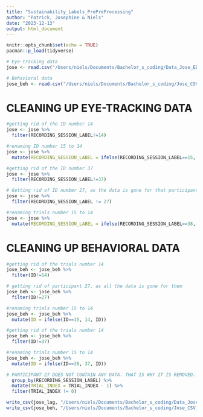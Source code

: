 ---
title: "Sustainability_Labels_PrePreProcessing"
author: "Patrick, Josephine & Niels"
date: "2023-12-13"
output: html_document
---

```{r setup, include=FALSE}
knitr::opts_chunk$set(echo = TRUE)
pacman::p_load(tidyverse)
```

```{r}
# Eye-tracking data
jose <- read.csv("/Users/niels/Documents/Bachelor_s_coding/Data_Jose_ED.csv", sep=";")

# Behavioral data
jose_beh <- read.csv("/Users/niels/Documents/Bachelor_s_coding/Jose_CSV_Beh.csv")
```

# CLEANING UP EYE-TRACKING DATA
```{r}
#getting rid of the ID number 14
jose <- jose %>% 
  filter(RECORDING_SESSION_LABEL!=14)

#renaming ID number 15 to 14
jose <- jose %>% 
  mutate(RECORDING_SESSION_LABEL = ifelse(RECORDING_SESSION_LABEL==15, 14, RECORDING_SESSION_LABEL))

#getting rid of the ID number 37
jose <- jose %>% 
  filter(RECORDING_SESSION_LABEL!=37)

# Getting rid of ID number 27, as the data is gone for that participant
jose <- jose %>% 
  filter(RECORDING_SESSION_LABEL != 27)

#renaming trials number 15 to 14
jose <- jose %>% 
  mutate(RECORDING_SESSION_LABEL = ifelse(RECORDING_SESSION_LABEL==38, 37, RECORDING_SESSION_LABEL))

```

# CLEANING UP BEHAVIORAL DATA
```{r}
#getting rid of the trials number 14
jose_beh <- jose_beh %>% 
  filter(ID!=14)

# getting rid of participant 27, as all the data is gone for them
jose_beh <- jose_beh %>% 
  filter(ID!=27)

#renaming trials number 15 to 14
jose_beh <- jose_beh %>% 
  mutate(ID = ifelse(ID==15, 14, ID))

#getting rid of the trials number 14
jose_beh <- jose_beh %>% 
  filter(ID!=37)

#renaming trials number 15 to 14
jose_beh <- jose_beh %>% 
  mutate(ID = ifelse(ID==38, 37, ID))
```

```{r}
# PARTICIPANT 27 DOES NOT CONTAIN ANY DATA. THAT IS WHY IT IS REMOVED.
  group_by(RECORDING_SESSION_LABEL) %>% 
  mutate(TRIAL_INDEX = TRIAL_INDEX - 1) %>% 
  filter(TRIAL_INDEX != 0)
```

```{r}
write_csv(jose_lag, "/Users/niels/Documents/Bachelor_s_coding/Data_Jose_ED_new.csv")
write_csv(jose_beh, "/Users/niels/Documents/Bachelor_s_coding/Jose_CSV_Beh_new.csv")
```

